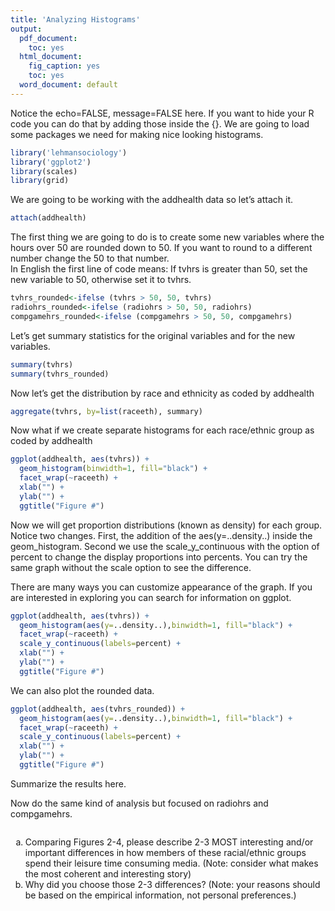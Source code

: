 ```yaml
---
title: 'Analyzing Histograms'
output:
  pdf_document:
    toc: yes
  html_document:
    fig_caption: yes
    toc: yes
  word_document: default
---
```


Notice the echo=FALSE, message=FALSE here.  If you want to hide your R code you can do that by adding those inside the {}.
We are going to load some packages we need for making nice looking histograms.
````r

library('lehmansociology')
library('ggplot2')
library(scales)
library(grid)
````

We are going to be working with the addhealth data so let's attach it.
````r
attach(addhealth)
````


The first thing we are going to do is to create some new variables where the hours over 50 are rounded down to 50. If you want to round to a different number change the 50 to that number.   
In English the first line of code means:
If tvhrs is greater than 50, set the new variable to 50, otherwise set it to tvhrs.
````r
tvhrs_rounded<-ifelse (tvhrs > 50, 50, tvhrs)
radiohrs_rounded<-ifelse (radiohrs > 50, 50, radiohrs)
compgamehrs_rounded<-ifelse (compgamehrs > 50, 50, compgamehrs)

````

Let's get summary statistics for the original variables and for the new variables.

````r
summary(tvhrs)
summary(tvhrs_rounded)

````



Now let's get the distribution by race and ethnicity as coded by addhealth
````r
aggregate(tvhrs, by=list(raceeth), summary)

````


Now what if we create separate histograms for each race/ethnic group as coded by addhealth
````r
ggplot(addhealth, aes(tvhrs)) + 
  geom_histogram(binwidth=1, fill="black") + 
  facet_wrap(~raceeth) +
  xlab("") +
  ylab("") + 
  ggtitle("Figure #")
````

Now we will get proportion distributions (known as density) for each group.
Notice two changes. First, the addition of the aes(y=..density..)  inside the geom_histogram.
Second we use the scale_y_continuous with the option of percent to change the display proportions into percents.
You can try the same graph without the scale option to see the difference.

There are many ways you can customize appearance of the graph. If you are interested in exploring you can search for information on ggplot.

````r

ggplot(addhealth, aes(tvhrs)) + 
  geom_histogram(aes(y=..density..),binwidth=1, fill="black") +   
  facet_wrap(~raceeth) +
  scale_y_continuous(labels=percent) +
  xlab("") + 
  ylab("") + 
  ggtitle("Figure #") 

````

We can also plot the rounded data.
````r

ggplot(addhealth, aes(tvhrs_rounded)) + 
  geom_histogram(aes(y=..density..),binwidth=1, fill="black") +   
  facet_wrap(~raceeth) +
  scale_y_continuous(labels=percent) +
  xlab("") + 
  ylab("") + 
  ggtitle("Figure #") 

````

Summarize the results here.

Now do the same kind of analysis but focused on radiohrs and compgamehrs.

````r


````


a. Comparing Figures 2-4, please describe 2-3 MOST interesting and/or important differences in how members of these racial/ethnic groups spend their leisure time consuming media. (Note: consider what makes the most coherent and interesting story)
b. Why did you choose those 2-3 differences? (Note: your reasons should be based on the empirical information, not personal preferences.)


